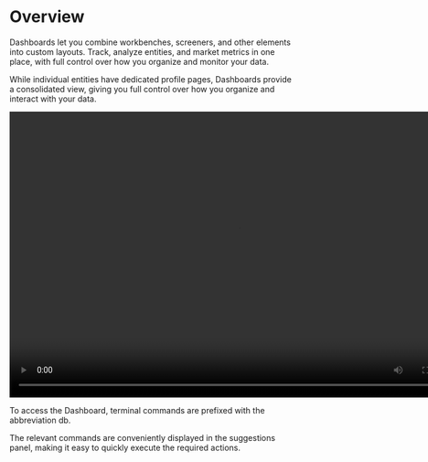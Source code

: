 # Overview

Dashboards let you combine workbenches, screeners, and other elements into custom layouts. Track, analyze entities, and market metrics in one place, with full control over how you organize and monitor your data.

While individual entities have dedicated profile pages, Dashboards provide a consolidated view, giving you full control over how you organize and interact with your data.

<video width="800" height="500" autoPlay loop>
  <source
    src="https://panda-website-static.s3.us-east-2.amazonaws.com/user-onboarding/Video_16.mov"
    type="video/mp4"
  ></source>
</video>

To access the Dashboard, terminal commands are prefixed with the abbreviation db.

The relevant commands are conveniently displayed in the suggestions panel, making it easy to quickly execute the required actions.
